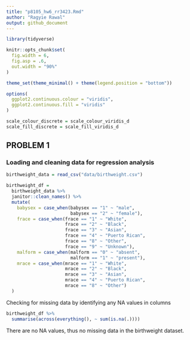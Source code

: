 ```yaml
---
title: "p8105_hw6_rr3423.Rmd"
author: "Ragyie Rawal"
output: github_document
---
```


```r
library(tidyverse)

knitr::opts_chunk$set(
  fig.width = 6,
  fig.asp = .6,
  out.width = "90%"
)

theme_set(theme_minimal() + theme(legend.position = "bottom"))

options(
  ggplot2.continuous.colour = "viridis",
  ggplot2.continuous.fill = "viridis"
)

scale_colour_discrete = scale_colour_viridis_d
scale_fill_discrete = scale_fill_viridis_d
```


## PROBLEM 1 

### Loading and cleaning data for regression analysis 

```r
birthweight_data = read_csv("data/birthweight.csv")
```

```r
birthweight_df = 
  birthweight_data %>% 
  janitor::clean_names() %>% 
  mutate(
    babysex = case_when(babysex == "1" ~ "male",
                        babysex == "2" ~ "female"),
    frace = case_when(frace == "1" ~ "White",
                      frace == "2" ~ "Black",
                      frace == "3" ~ "Asian",
                      frace == "4" ~ "Puerto Rican", 
                      frace == "8" ~ "Other",
                      frace == "9" ~ "Unknown"),
    malform = case_when(malform == "0" ~ "absent",
                        malform == "1" ~ "present"),
    mrace = case_when(mrace == "1" ~ "White",
                      mrace == "2" ~ "Black",
                      mrace == "3" ~ "Asian",
                      mrace == "4" ~ "Puerto Rican",
                      mrace == "8" ~ "Other")
  )
```

Checking for missing data by identifying any NA values in columns 

```r
birthweight_df %>% 
  summarise(across(everything(), ~ sum(is.na(.))))
```
There are no NA values, thus no missing data in the birthweight dataset.  
